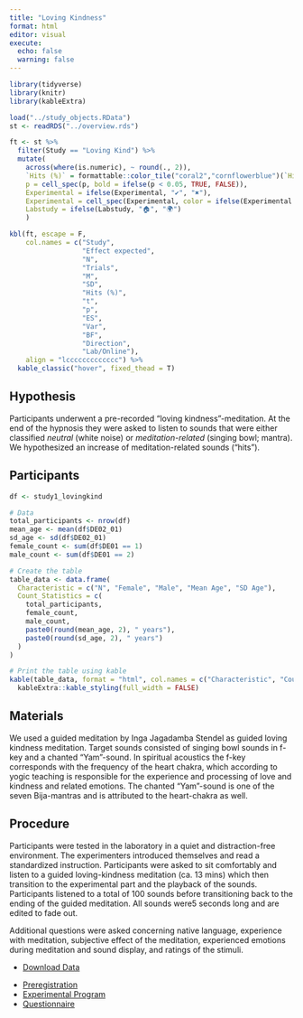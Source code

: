 ```yaml
---
title: "Loving Kindness"
format: html
editor: visual
execute: 
  echo: false
  warning: false
---
```


```r
library(tidyverse)
library(knitr)
library(kableExtra)

load("../study_objects.RData")
st <- readRDS("../overview.rds")

ft <- st %>%
  filter(Study == "Loving Kind") %>%
  mutate(
    across(where(is.numeric), ~ round(., 2)),
    `Hits (%)` = formattable::color_tile("coral2","cornflowerblue")(`Hits (%)`),
    p = cell_spec(p, bold = ifelse(p < 0.05, TRUE, FALSE)),
    Experimental = ifelse(Experimental, "✔", "✖"),
    Experimental = cell_spec(Experimental, color = ifelse(Experimental == "✔", "darkgreen", "red")),
    Labstudy = ifelse(Labstudy, "🏠", "🌍")
    )

kbl(ft, escape = F,
    col.names = c("Study",
                  "Effect expected",
                  "N",
                  "Trials",
                  "M",
                  "SD",
                  "Hits (%)",
                  "t",
                  "p",
                  "ES",
                  "Var",
                  "BF",
                  "Direction",
                  "Lab/Online"),
    align = "lccccccccccccc") %>%
  kable_classic("hover", fixed_thead = T)
```

## Hypothesis

Participants underwent a pre-recorded "loving kindness"-meditation. At the end of the hypnosis they were asked to listen to sounds that were either classified *neutral* (white noise) or *meditation-related* (singing bowl; mantra). We hypothesized an increase of meditation-related sounds ("hits").

## Participants

```r
df <- study1_lovingkind

# Data
total_participants <- nrow(df)
mean_age <- mean(df$DE02_01)
sd_age <- sd(df$DE02_01)
female_count <- sum(df$DE01 == 1)
male_count <- sum(df$DE01 == 2)

# Create the table
table_data <- data.frame(
  Characteristic = c("N", "Female", "Male", "Mean Age", "SD Age"),
  Count_Statistics = c(
    total_participants, 
    female_count, 
    male_count,
    paste0(round(mean_age, 2), " years"), 
    paste0(round(sd_age, 2), " years")
  )
)

# Print the table using kable
kable(table_data, format = "html", col.names = c("Characteristic", "Count/Statistic")) %>%
  kableExtra::kable_styling(full_width = FALSE)

```

## Materials

We used a guided meditation by Inga Jagadamba Stendel as guided loving kindness meditation. Target sounds consisted of singing bowl sounds in f-key and a chanted "Yam"-sound. In spiritual acoustics the f-key corresponds with the frequency of the heart chakra, which according to yogic teaching is responsible for the experience and processing of love and kindness and related emotions. The chanted "Yam"-sound is one of the seven Bija-mantras and is attributed to the heart-chakra as well.

## Procedure

Participants were tested in the laboratory in a quiet and distraction-free environment. The experimenters introduced themselves and read a standardized instruction. Participants were asked to sit comfortably and listen to a guided loving-kindness meditation (ca. 13 mins) which then transition to the experimental part and the playback of the sounds. Participants listened to a total of 100 sounds before transitioning back to the ending of the guided meditation. All sounds were5 seconds long and are edited to fade out.

Additional questions were asked concerning native language, experience with meditation, subjective effect of the meditation, experienced emotions during meditation and sound display, and ratings of the stimuli.

::: {.callout-tip title="Data" collapse="false"}
-   [Download Data](../data/lovingkind/lovingkind.csv)
:::

::: {.callout-note title="Resources" collapse="false"}
-   [Preregistration](../data/lovingkind/preregistration.pdf)
-   [Experimental Program](../data/lovingkind/klang.html)
-   [Questionnaire](../data/lovingkind/questionnaire.pdf)
:::
